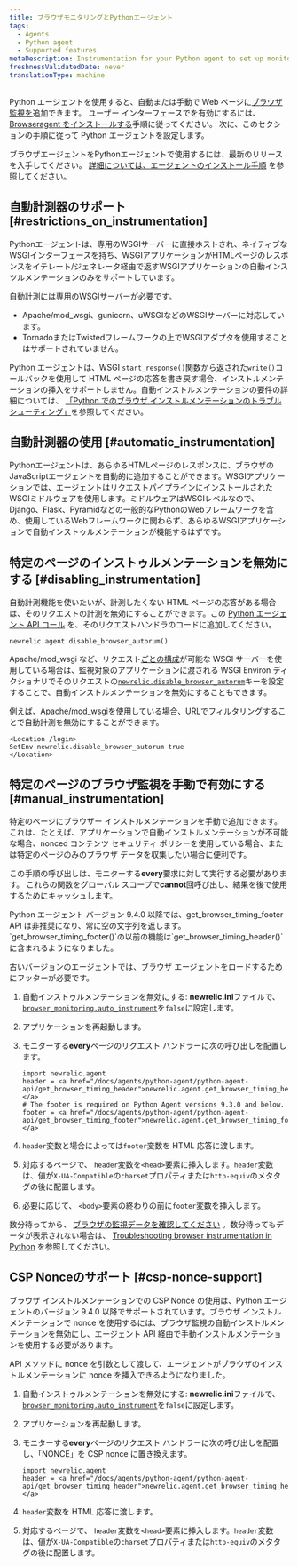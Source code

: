 ```yaml
---
title: ブラウザモニタリングとPythonエージェント
tags:
  - Agents
  - Python agent
  - Supported features
metaDescription: Instrumentation for your Python agent to set up monitoring with browser instrumentation.
freshnessValidatedDate: never
translationType: machine
---
```


Python エージェントを使用すると、自動または手動で Web ページに[ブラウザ監視を](/docs/browser/new-relic-browser/getting-started/introduction-new-relic-browser)追加できます。 ユーザー インターフェースで<InlinePopover type="browser"/>を有効にするには、 [Browseragent をインストールする](/docs/browser/new-relic-browser/installation/install-new-relic-browser-agent)手順に従ってください。 次に、このセクションの手順に従って Python エージェントを設定します。

ブラウザエージェントをPythonエージェントで使用するには、最新のリリースを入手してください。 [詳細については、エージェントのインストール手順](/docs/agents/python-agent/installation-and-configuration/python-agent-installation) を参照してください。

## 自動計測器のサポート [#restrictions_on_instrumentation]

Pythonエージェントは、専用のWSGIサーバーに直接ホストされ、ネイティブなWSGIインターフェースを持ち、WSGIアプリケーションがHTMLページのレスポンスをイテレート/ジェネレータ経由で返すWSGIアプリケーションの自動インスツルメンテーションのみをサポートしています。

自動計測には専用のWSGIサーバーが必要です。

* Apache/mod_wsgi、gunicorn、uWSGIなどのWSGIサーバーに対応しています。
* TornadoまたはTwistedフレームワークの上でWSGIアダプタを使用することはサポートされていません。

Python エージェントは、WSGI `start_response()`関数から返された`write()`コールバックを使用して HTML ページの応答を書き戻す場合、インストルメンテーションの挿入をサポートしません。自動インストルメンテーションの要件の詳細については、 [「Python でのブラウザ インストルメンテーションのトラブルシューティング」](/docs/agents/python-agent/troubleshooting/troubleshooting-page-load-timing-python)を参照してください。

## 自動計測器の使用 [#automatic_instrumentation]

Pythonエージェントは、あらゆるHTMLページのレスポンスに、ブラウザのJavaScriptエージェントを自動的に追加することができます。WSGIアプリケーションでは、エージェントはリクエストパイプラインにインストールされたWSGIミドルウェアを使用します。ミドルウェアはWSGIレベルなので、Django、Flask、Pyramidなどの一般的なPythonのWebフレームワークを含め、使用しているWebフレームワークに関わらず、あらゆるWSGIアプリケーションで自動インストゥルメンテーションが機能するはずです。

## 特定のページのインストゥルメンテーションを無効にする [#disabling_instrumentation]

自動計測機能を使いたいが、計測したくない HTML ページの応答がある場合は、そのリクエストの計測を無効にすることができます。この [Python エージェント API コール](/docs/agents/python-agent/installation-configuration/python-agent-configuration#disable_browser_autorum) を、そのリクエストハンドラのコードに追加してください。

```
newrelic.agent.disable_browser_autorum()
```

Apache/mod_wsgi など、リクエスト[ごとの構成](/docs/agents/python-agent/installation-configuration/python-agent-configuration#per-request-configuration)が可能な WSGI サーバーを使用している場合は、監視対象のアプリケーションに渡される WSGI Environ ディクショナリでそのリクエストの[`newrelic.disable_browser_autorum`](/docs/agents/python-agent/installation-configuration/python-agent-configuration#disable_browser_autorum)キーを設定することで、自動インストルメンテーションを無効にすることもできます。

例えば、Apache/mod_wsgiを使用している場合、URLでフィルタリングすることで自動計測を無効にすることができます。

```
<Location /login>
SetEnv newrelic.disable_browser_autorum true
</Location>
```

## 特定のページのブラウザ監視を手動で有効にする [#manual_instrumentation]

特定のページにブラウザー インストルメンテーションを手動で追加できます。これは、たとえば、アプリケーションで自動インストルメンテーションが不可能な場合、nonced コンテンツ セキュリティ ポリシーを使用している場合、または特定のページのみのブラウザ データを収集したい場合に便利です。

この手順の呼び出しは、モニターする<DNT>**every**</DNT>要求に対して実行する必要があります。 これらの関数をグローバル スコープで<DNT>**cannot**</DNT>回呼び出し、結果を後で使用するためにキャッシュします。

<Callout variant="important">
  Python エージェント バージョン 9.4.0 以降では、get_browser_timing_footer API は非推奨になり、常に空の文字列を返します。`get_browser_timing_footer()`の以前の機能は`get_browser_timing_header()`に含まれるようになりました。

  古いバージョンのエージェントでは、ブラウザ エージェントをロードするためにフッターが必要です。
</Callout>

1. 自動インストゥルメンテーションを無効にする: <DNT>**newrelic.ini**</DNT>ファイルで、 [`browser_monitoring.auto_instrument`](/docs/agents/python-agent/installation-configuration/python-agent-configuration#browser-auto)を`false`に設定します。

2. アプリケーションを再起動します。

3. モニターする<DNT>**every**</DNT>ページのリクエスト ハンドラーに次の呼び出しを配置します。

   ```
   import newrelic.agent
   header = <a href="/docs/agents/python-agent/python-agent-api/get_browser_timing_header">newrelic.agent.get_browser_timing_header()</a>
   # The footer is required on Python Agent versions 9.3.0 and below.
   footer = <a href="/docs/agents/python-agent/python-agent-api/get_browser_timing_footer">newrelic.agent.get_browser_timing_footer()</a>
   ```

4. `header`変数と場合によっては`footer`変数を HTML 応答に渡します。

5. 対応するページで、 `header`変数を`<head>`要素に挿入します。`header`変数は、値が`X-UA-Compatible`の`charset`プロパティまたは`http-equiv`のメタタグの後に配置します。

6. 必要に応じて、 `<body>`要素の終わりの前に`footer`変数を挿入します。

数分待ってから、 [ブラウザの監視データを確認してください](/docs/browser/new-relic-browser/getting-started/browser-overview-website-performance-glance) 。数分待ってもデータが表示されない場合は、 [Troubleshooting browser instrumentation in Python](/docs/agents/python-agent/troubleshooting/troubleshooting-page-load-timing-python) を参照してください。

## CSP Nonceのサポート [#csp-nonce-support]

ブラウザ インストルメンテーションでの CSP Nonce の使用は、Python エージェントのバージョン 9.4.0 以降でサポートされています。ブラウザ インストルメンテーションで nonce を使用するには、ブラウザ監視の自動インストルメンテーションを無効にし、エージェント API 経由で手動インストルメンテーションを使用する必要があります。

API メソッドに nonce を引数として渡して、エージェントがブラウザのインストルメンテーションに nonce を挿入できるようになりました。

1. 自動インストゥルメンテーションを無効にする: <DNT>**newrelic.ini**</DNT>ファイルで、 [`browser_monitoring.auto_instrument`](/docs/agents/python-agent/installation-configuration/python-agent-configuration#browser-auto)を`false`に設定します。

2. アプリケーションを再起動します。

3. モニターする<DNT>**every**</DNT>ページのリクエスト ハンドラーに次の呼び出しを配置し、「NONCE」を CSP nonce に置き換えます。

   ```
   import newrelic.agent
   header = <a href="/docs/agents/python-agent/python-agent-api/get_browser_timing_header">newrelic.agent.get_browser_timing_header("NONCE")</a>
   ```

4. `header`変数を HTML 応答に渡します。

5. 対応するページで、 `header`変数を`<head>`要素に挿入します。`header`変数は、値が`X-UA-Compatible`の`charset`プロパティまたは`http-equiv`のメタタグの後に配置します。
